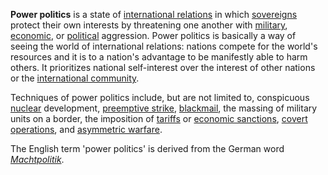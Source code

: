 '''Power politics''' is a state of [[international relations]] in which [[sovereignty|sovereign]]s protect their own interests by threatening one another with [[military]], [[economic]], or [[political]] aggression. Power politics is basically a way of seeing the world of international relations: nations compete for the world's resources and it is to a nation's advantage to be manifestly able to harm others.  It prioritizes national self-interest over the interest of other nations or the [[international community]].  

Techniques of power politics include, but are not limited to, conspicuous [[nuclear warfare|nuclear]] development, [[preemptive strike]], [[blackmail]], the massing of military units on a border, the imposition of [[tariff]]s or [[economic sanction]]s, [[covert operation]]s, and [[asymmetric warfare]].

The English term 'power politics' is derived from the German word ''[[Machtpolitik]]''.